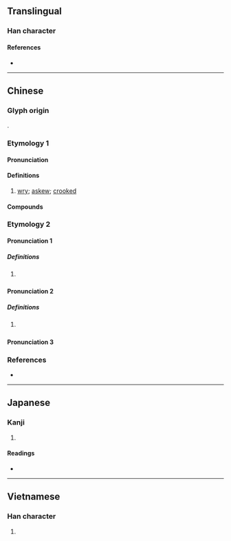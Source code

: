 {{also|㖞}}
{{character info}}
==Translingual==

===Han character===
{{Han char|rn=30|rad=口|as=09|sn=12|four=67027|canj=RBBR|ids=⿰口咼}}

====References====
* {{Han ref|kx=0198.090|dkj=03925|dj=0419.170|hdz=10641.110|uh=558E|ud=21902|bh=D87B|bd=55419}}

----

==Chinese==

===Glyph origin===
{{Han etym}}
{{Han compound|口|咼|c1=s|c2=p|t1=mouth|ls=psc}}.

===Etymology 1===
{{zh-forms|s=㖞}}

====Pronunciation====
{{zh-pron
|m=喎
|c=waa1,kwaa1
|mc=y
|oc=y
|cat=a
}}

====Definitions====
{{zh-hanzi}}

# {{lb|zh|especially of mouth}} [[wry]]; [[askew]]; [[crooked]]

====Compounds====
{{zh-der|喎斜}}

===Etymology 2===
{{zh-forms|s=㖞|alt=wor}}

====Pronunciation 1====
{{zh-pron
|c=wo3
|cat=part
}}

=====Definitions=====
{{zh-hanzi}}

# {{lb|zh|Cantonese}} {{n-g|Sentence-final modal particle used as a casual reminder or for emphasis.}}
#: {{zh-x|記住 帶 多 件 摟 喎{wo3}。|Remember to bring a jacket with you.|C}}
#: {{zh-x|臨 瞓 前 要 刷牙 㗎 喎{wo3}。|You've got to brush your teeth before bed.|C}}
#: {{zh-x|我 已經 食 咗 飯 㗎 喇 喎{wo3}。|I've already eaten.|C}}

====Pronunciation 2====
{{zh-forms|s=㖞|alt=wor}}
{{zh-pron
|c=wo5
|cat=part
}}

=====Definitions=====
{{zh-hanzi}}

# {{lb|zh|Cantonese}} {{n-g|Sentence-final modal particle used for reported speech.}}
#: {{zh-x|老師 叫 我哋 去 食飯 先 喎{wo5}。|The teacher told us to go eat first.|C}}
#: {{zh-x|開 多 三 張 檯{toi4-2} 喎{wo5}。|(Someone said) Set up three more tables.|C}}

====Pronunciation 3====
{{zh-see|啝|v}}

===References===
* {{R:yue:Hanzi}}

----

==Japanese==

===Kanji===
{{ja-kanji|grade=|rs=口09}}

# {{rfdef|ja|sort=口09}}

====Readings====
* {{ja-readings|on=[[か]] (ka)|kun=[[ゆがむ]] (yugamu)}}

----

==Vietnamese==

===Han character===
{{vi-hantu|[[oa]]|rs=口09}}

# {{rfdef|vi|sort=口09}}